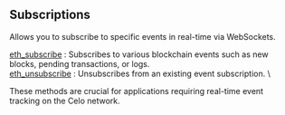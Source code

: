 
## Subscriptions

Allows you to subscribe to specific events in real-time via WebSockets.

[eth_subscribe](/celo-api/subscriptions/eth_subscribe) : Subscribes to various blockchain events such as new blocks, pending transactions, or logs. \
[eth_unsubscribe](/celo-api/subscriptions/eth_unsubscribe) : Unsubscribes from an existing event subscription. \

These methods are crucial for applications requiring real-time event tracking on the Celo network.

<Space h={16} />
<GetStarted />

